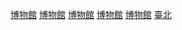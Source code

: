 {{Commonscat|Museums in Taipei}}
{{臺灣行政區劃分類導航|博物館}}
[[Category:台北市建築物|博物館]]
[[Category:台北市藝文場所|博物館]]
[[Category:台北市旅遊景點|博物館]]
[[Category:台北市教育|博物館]]
[[Category:台北市文化|博物館]]
[[Category:台灣各城市博物館|臺北]]